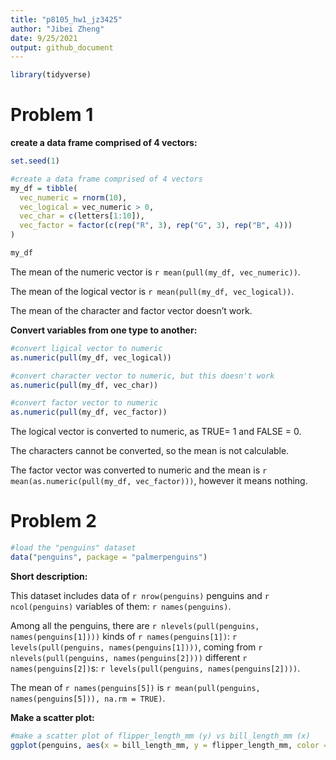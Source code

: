 ```yaml
---
title: "p8105_hw1_jz3425"
author: "Jibei Zheng"
date: 9/25/2021
output: github_document
---
```


```r
library(tidyverse)
```

# Problem 1

__create a data frame comprised of 4 vectors:__

```r
set.seed(1)

#create a data frame comprised of 4 vectors
my_df = tibble(
  vec_numeric = rnorm(10),
  vec_logical = vec_numeric > 0,
  vec_char = c(letters[1:10]),
  vec_factor = factor(c(rep("R", 3), rep("G", 3), rep("B", 4)))
)

my_df
```

The mean of the numeric vector is `r mean(pull(my_df, vec_numeric))`.

The mean of the logical vector is `r mean(pull(my_df, vec_logical))`.

The mean of the character and factor vector doesn't work.


__Convert variables from one type to another:__

```r
#convert ligical vector to numeric
as.numeric(pull(my_df, vec_logical))

#convert character vector to numeric, but this doesn't work
as.numeric(pull(my_df, vec_char))

#convert factor vector to numeric
as.numeric(pull(my_df, vec_factor))
```

The logical vector is converted to numeric, as TRUE= 1 and FALSE = 0.

The characters cannot be converted, so the mean is not calculable.

The factor vector was converted to numeric and the mean is `r mean(as.numeric(pull(my_df, vec_factor)))`, however it means nothing.

# Problem 2

```r
#load the "penguins" dataset
data("penguins", package = "palmerpenguins")
```

__Short description:__

This dataset includes data of `r nrow(penguins)` penguins and `r ncol(penguins)` variables of them: `r names(penguins)`.

Among all the penguins, there are `r nlevels(pull(penguins, names(penguins[1])))` kinds of `r names(penguins[1])`: `r levels(pull(penguins, names(penguins[1])))`, coming from `r nlevels(pull(penguins, names(penguins[2])))` different `r names(penguins[2])`s: `r levels(pull(penguins, names(penguins[2])))`.

The mean of `r names(penguins[5])` is `r mean(pull(penguins, names(penguins[5])), na.rm = TRUE)`.

__Make a scatter plot:__

```r
#make a scatter plot of flipper_length_mm (y) vs bill_length_mm (x)
ggplot(penguins, aes(x = bill_length_mm, y = flipper_length_mm, color = species)) + geom_point()
```
